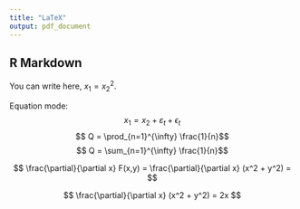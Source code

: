 ```yaml
---
title: "LaTeX"
output: pdf_document
---
```



## R Markdown

You can write here, $x_1 = x_2^2$.

Equation mode:
$$ x_1= x_2 + \varepsilon_t + \epsilon_t  $$
$$ Q = \prod_{n=1}^{\infty} \frac{1}{n}$$
$$ Q = \sum_{n=1}^{\infty} \frac{1}{n}$$

$$ \frac{\partial}{\partial x} F(x,y) = \frac{\partial}{\partial x} (x^2 + y^2) =   $$

$$  \frac{\partial}{\partial x} (x^2 + y^2) = 2x   $$



